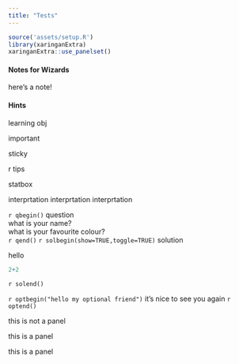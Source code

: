 ---
title: "Tests"
---




```{r setup, include=FALSE}
source('assets/setup.R')
library(xaringanExtra)
xaringanExtra::use_panelset()
```




::: {.callout-caution collapse="true"}
#### Notes for Wizards

here's a note!

:::


::: {.callout-tip collapse="true"}
#### Hints


:::









:::lo
learning obj
:::

:::imp
important
:::

:::sticky
sticky
:::

:::div-dot
:::

:::rtip
r tips
:::

:::statbox
statbox
:::

:::int
interprtation
interprtation
interprtation
:::

`r qbegin()`
question  
what is your name?  
what is your favourite colour?  
`r qend()`
`r solbegin(show=TRUE,toggle=TRUE)`
solution  

hello 
```{r}
2+2
```


`r solend()`

`r optbegin("hello my optional friend")`
it's nice to see you again
`r optend()`

::::panelset
:::panel
this is not a panel
:::
:::panel
this is a panel
:::
:::panel
this is a panel
:::

::::
